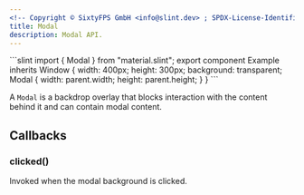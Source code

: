 ```yaml
---
<!-- Copyright © SixtyFPS GmbH <info@slint.dev> ; SPDX-License-Identifier: MIT -->
title: Modal
description: Modal API.
---
```



<CodeSnippetMD imagePath="" noScreenShot imageWidth="300" imageHeight="200" imageAlt="">
```slint
import { Modal } from "material.slint";
export component Example inherits Window {
    width: 400px;
    height: 300px;
    background: transparent;
    Modal {
        width: parent.width;
        height: parent.height;
    }
}
```
</CodeSnippetMD>

A `Modal` is a backdrop overlay that blocks interaction with the content behind it and can contain modal content.

## Callbacks

### clicked()
Invoked when the modal background is clicked.